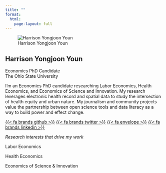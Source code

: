 ```yaml
---
title: ""
format:
  html:
    page-layout: full
---
```


::: {.about-entity}

::: {.about-image}
![Harrison Yongjoon Youn](avatar.png)
:::

::: {.about-contents}
# Harrison Yongjoon Youn

::: {.subtitle}
Economics PhD Candidate  
The Ohio State University
:::

I'm an Economics PhD candidate researching Labor Economics, Health Economics, and Economics of Science and Innovation. My research leverages electronic health record and spatial data to study the intersection of health equity and urban nature. My journalism and community projects value the partnership between open science tools and data literacy as a way to build power and effect change.

:::

::: {.about-links}
[{{< fa brands github >}}](https://github.com/harrisonyoun)
[{{< fa brands twitter >}}](https://twitter.com/harrisonyoun)
[{{< fa envelope >}}](mailto:youn.40@osu.edu)
[{{< fa brands linkedin >}}](https://linkedin.com/in/harrisonyoun)
:::

:::

::: {.research-highlight}
*Research interests that drive my work*

::: {.research-areas}
::: {.research-area}
Labor Economics
:::
::: {.research-area}
Health Economics
:::
::: {.research-area}
Economics of Science & Innovation
:::
:::
:::
